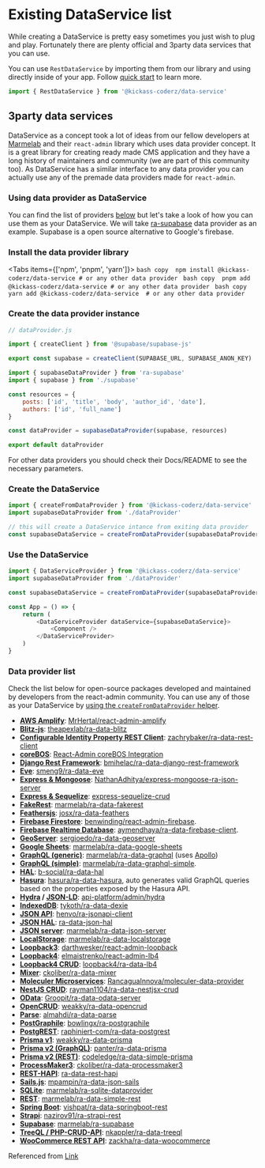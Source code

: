
# Existing DataService list

While creating a DataService is pretty easy sometimes you just wish to plug and play. Fortunately there are plenty official and 3party data services that you can use.

You can use `RestDataService` by importing them from our library and using directly inside of your app. Follow [quick start](/docs/data-service/quick-start#using-dataservice) to learn more.

```js copy
import { RestDataService } from '@kickass-coderz/data-service'
```

## 3party data services

DataService as a concept took a lot of ideas from our fellow developers at [Marmelab](https://marmelab.com/) and their `react-admin` library which uses data provider concept. It is a great library for creating ready made CMS application and they have a long history of maintainers and community (we are part of this community too). As DataService has a similar interface to any data provider you can actually use any of the premade data providers made for `react-admin`.

### Using data provider as DataService

You can find the list of providers [below](/docs/data-service/existing-data-service-list#data-provider-list) but let's take a look of how you can use them as your DataService. We will take [ra-supabase](https://github.com/marmelab/ra-supabase) data provider as an example. Supabase is a open source alternative to Google's firebase.

### Install the data provider library

<Tabs items={['npm', 'pnpm', 'yarn']}>
    <Tab>
    ```bash copy 
    npm install @kickass-coderz/data-service # or any other data provider
    ```
    </Tab>
    <Tab>
    ```bash copy 
    pnpm add @kickass-coderz/data-service # or any other data provider
    ```
    </Tab>
    <Tab>
    ```bash copy 
    yarn add @kickass-coderz/data-service  # or any other data provider
    ```
    </Tab>

</Tabs>

### Create the data provider instance

```js copy
// dataProvider.js

import { createClient } from '@supabase/supabase-js'

export const supabase = createClient(SUPABASE_URL, SUPABASE_ANON_KEY)

import { supabaseDataProvider } from 'ra-supabase'
import { supabase } from './supabase'

const resources = {
    posts: ['id', 'title', 'body', 'author_id', 'date'],
    authors: ['id', 'full_name']
}

const dataProvider = supabaseDataProvider(supabase, resources)

export default dataProvider
```

For other data providers you should check their Docs/README to see the necessary parameters.

### Create the DataService

```js copy
import { createFromDataProvider } from '@kickass-coderz/data-service'
import supabaseDataProvider from './dataProvider'

// this will create a DataService intance from exiting data provider
const supabaseDataService = createFromDataProvider(supabaseDataProvider)
```

### Use the DataService

```js copyx copy
import { DataServiceProvider } from '@kickass-coderz/data-service'
import supabaseDataProvider from './dataProvider'

const supabaseDataService = createFromDataProvider(supabaseDataProvider)

const App = () => {
    return (
        <DataServiceProvider dataService={supabaseDataService}>
            <Component />
        </DataServiceProvider>
    )
}
```

### Data provider list

Check the list below for open-source packages developed and maintained by developers from the react-admin community. You can use any of those as your DataService by [using the `createFromDataProvider` helper](/docs/data-service/existing-data-service-list#using-data-provider-as-dataservice).

-   **[AWS Amplify](https://docs.amplify.aws)**: [MrHertal/react-admin-amplify](https://github.com/MrHertal/react-admin-amplify)
-   **[Blitz-js](https://blitzjs.com/docs)**: [theapexlab/ra-data-blitz](https://github.com/theapexlab/ra-data-blitz)
-   **[Configurable Identity Property REST Client](https://github.com/zachrybaker/ra-data-rest-client)**: [zachrybaker/ra-data-rest-client](https://github.com/zachrybaker/ra-data-rest-client)
-   **[coreBOS](https://corebos.com/)**: [React-Admin coreBOS Integration](https://github.com/coreBOS/reactadminportal)
-   **[Django Rest Framework](https://www.django-rest-framework.org/)**: [bmihelac/ra-data-django-rest-framework](https://github.com/bmihelac/ra-data-django-rest-framework)
-   **[Eve](https://docs.python-eve.org/en/stable/)**: [smeng9/ra-data-eve](https://github.com/smeng9/ra-data-eve)
-   **[Express & Mongoose](https://github.com/NathanAdhitya/express-mongoose-ra-json-server)**: [NathanAdhitya/express-mongoose-ra-json-server](https://github.com/NathanAdhitya/express-mongoose-ra-json-server)
-   **[Express & Sequelize](https://github.com/lalalilo/express-sequelize-crud)**: [express-sequelize-crud](https://github.com/lalalilo/express-sequelize-crud)
-   **[FakeRest](https://github.com/marmelab/FakeRest)**: [marmelab/ra-data-fakerest](https://github.com/marmelab/react-admin/tree/master/packages/ra-data-fakerest)
-   **[Feathersjs](https://www.feathersjs.com/)**: [josx/ra-data-feathers](https://github.com/josx/ra-data-feathers)
-   **[Firebase Firestore](https://firebase.google.com/docs/firestore)**: [benwinding/react-admin-firebase](https://github.com/benwinding/react-admin-firebase).
-   **[Firebase Realtime Database](https://firebase.google.com/docs/database)**: [aymendhaya/ra-data-firebase-client](https://github.com/aymendhaya/ra-data-firebase-client).
-   **[GeoServer](http://geoserver.org/)**: [sergioedo/ra-data-geoserver](https://github.com/sergioedo/ra-data-geoserver)
-   **[Google Sheets](https://www.google.com/sheets/about/)**: [marmelab/ra-data-google-sheets](https://github.com/marmelab/ra-data-google-sheets)
-   **[GraphQL (generic)](https://graphql.org/)**: [marmelab/ra-data-graphql](https://github.com/marmelab/react-admin/tree/master/packages/ra-data-graphql) (uses [Apollo](https://www.apollodata.com/))
-   **[GraphQL (simple)](https://graphql.org/)**: [marmelab/ra-data-graphql-simple](https://github.com/marmelab/react-admin/tree/master/packages/ra-data-graphql-simple).
-   **[HAL](http://stateless.co/hal_specification.html)**: [b-social/ra-data-hal](https://github.com/b-social/ra-data-hal)
-   **[Hasura](https://github.com/hasura/graphql-engine)**: [hasura/ra-data-hasura](https://github.com/hasura/ra-data-hasura), auto generates valid GraphQL queries based on the properties exposed by the Hasura API.
-   **[Hydra](https://www.hydra-cg.com/) / [JSON-LD](https://json-ld.org/)**: [api-platform/admin/hydra](https://github.com/api-platform/admin/blob/master/src/hydra/dataProvider.ts)
-   **[IndexedDB](https://developer.mozilla.org/en-US/docs/Web/API/IndexedDB_API)**: [tykoth/ra-data-dexie](https://github.com/tykoth/ra-data-dexie)
-   **[JSON API](https://jsonapi.org/)**: [henvo/ra-jsonapi-client](https://github.com/henvo/ra-jsonapi-client)
-   **[JSON HAL](https://tools.ietf.org/html/draft-kelly-json-hal-08)**: [ra-data-json-hal](https://www.npmjs.com/package/ra-data-json-hal)
-   **[JSON server](https://github.com/typicode/json-server)**: [marmelab/ra-data-json-server](https://github.com/marmelab/react-admin/tree/master/packages/ra-data-json-server)
-   **[LocalStorage](https://developer.mozilla.org/en-US/docs/Web/API/Window/localStorage)**: [marmelab/ra-data-localstorage](https://github.com/marmelab/react-admin/tree/master/packages/ra-data-localstorage)
-   **[Loopback3](https://loopback.io/lb3)**: [darthwesker/react-admin-loopback](https://github.com/darthwesker/react-admin-loopback)
-   **[Loopback4](https://loopback.io/)**: [elmaistrenko/react-admin-lb4](https://github.com/elmaistrenko/react-admin-lb4)
-   **[Loopback4 CRUD](https://github.com/loopback4/loopback-component-crud)**: [loopback4/ra-data-lb4](https://github.com/loopback4/ra-data-lb4)
-   **[Mixer](https://github.com/ckoliber/ra-data-mixer)**: [ckoliber/ra-data-mixer](https://github.com/ckoliber/ra-data-mixer)
-   **[Moleculer Microservices](https://github.com/RancaguaInnova/moleculer-data-provider)**: [RancaguaInnova/moleculer-data-provider](https://github.com/RancaguaInnova/moleculer-data-provider)
-   **[NestJS CRUD](https://github.com/nestjsx/crud)**: [rayman1104/ra-data-nestjsx-crud](https://github.com/rayman1104/ra-data-nestjsx-crud)
-   **[OData](https://www.odata.org/)**: [Groopit/ra-data-odata-server](https://github.com/Groopit/ra-data-odata-server)
-   **[OpenCRUD](https://www.opencrud.org/)**: [weakky/ra-data-opencrud](https://github.com/Weakky/ra-data-opencrud)
-   **[Parse](https://parseplatform.org/)**: [almahdi/ra-data-parse](https://github.com/almahdi/ra-data-parse)
-   **[PostGraphile](https://www.graphile.org/postgraphile/)**: [bowlingx/ra-postgraphile](https://github.com/BowlingX/ra-postgraphile)
-   **[PostgREST](https://postgrest.org/)**: [raphiniert-com/ra-data-postgrest](https://github.com/raphiniert-com/ra-data-postgrest)
-   **[Prisma v1](https://v1.prisma.io/docs/1.34)**: [weakky/ra-data-prisma](https://github.com/weakky/ra-data-prisma)
-   **[Prisma v2 (GraphQL)](https://www.prisma.io/)**: [panter/ra-data-prisma](https://github.com/panter/ra-data-prisma)
-   **[Prisma v2 (REST)](https://www.npmjs.com/package/ra-data-simple-prisma)**: [codeledge/ra-data-simple-prisma](https://github.com/codeledge/ra-data-simple-prisma)
-   **[ProcessMaker3](https://www.processmaker.com/)**: [ckoliber/ra-data-processmaker3](https://github.com/ckoliber/ra-data-processmaker3)
-   **[REST-HAPI](https://github.com/JKHeadley/rest-hapi)**: [ra-data-rest-hapi](https://github.com/mkg20001/ra-data-rest-hapi)
-   **[Sails.js](https://sailsjs.com/)**: [mpampin/ra-data-json-sails](https://github.com/mpampin/ra-data-json-sails)
-   **[SQLite](https://www.sqlite.org/index.html)**: [marmelab/ra-sqlite-dataprovider](https://github.com/marmelab/ra-sqlite-dataprovider)
-   **[REST](https://en.wikipedia.org/wiki/Representational_state_transfer)**: [marmelab/ra-data-simple-rest](https://github.com/marmelab/react-admin/tree/master/packages/ra-data-simple-rest)
-   **[Spring Boot](https://spring.io/projects/spring-boot)**: [vishpat/ra-data-springboot-rest](https://github.com/vishpat/ra-data-springboot-rest)
-   **[Strapi](https://strapi.io/)**: [nazirov91/ra-strapi-rest](https://github.com/nazirov91/ra-strapi-rest)
-   **[Supabase](https://supabase.io/)**: [marmelab/ra-supabase](https://github.com/marmelab/ra-supabase)
-   **[TreeQL / PHP-CRUD-API](https://treeql.org/)**: [nkappler/ra-data-treeql](https://github.com/nkappler/ra-data-treeql)
-   **[WooCommerce REST API](https://woocommerce.github.io/woocommerce-rest-api-docs)**: [zackha/ra-data-woocommerce](https://github.com/zackha/ra-data-woocommerce)

Referenced from [Link](https://marmelab.com/react-admin/DataProviderList.html)
